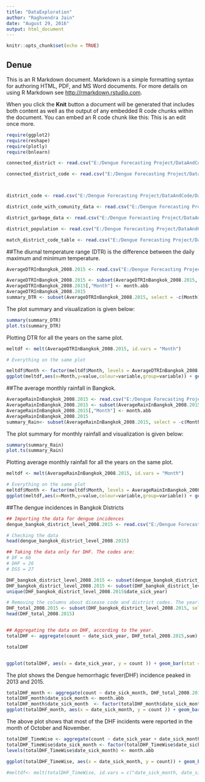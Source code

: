 ```yaml
---
title: "DataExploration"
author: "Raghvendra Jain"
date: "August 29, 2016"
output: html_document
---
```


```r
knitr::opts_chunk$set(echo = TRUE)
```

## Denue 

This is an R Markdown document. Markdown is a simple formatting syntax for authoring HTML, PDF, and MS Word documents. For more details on using R Markdown see <http://rmarkdown.rstudio.com>.

When you click the **Knit** button a document will be generated that includes both content as well as the output of any embedded R code chunks within the document. You can embed an R code chunk like this:
This is an edit once more. 

```r

require(ggplot2)
require(reshape)
require(plotly)
require(bnlearn)

```


```r


connected_district <- read.csv("E:/Dengue Forecasting Project/DataAndCode/Datasets/prepare_data/connected_district.csv")

connected_district_code <- read.csv("E:/Dengue Forecasting Project/DataAndCode/Datasets/prepare_data/connected_district_code.csv", header = FALSE)



district_code <- read.csv("E:/Dengue Forecasting Project/DataAndCode/Datasets/prepare_data/district_code.csv")

district_code_with_comunity_data <- read.csv("E:/Dengue Forecasting Project/DataAndCode/Datasets/prepare_data/district_code_with_comunity_data.csv")

district_garbage_data <- read.csv("E:/Dengue Forecasting Project/DataAndCode/Datasets/prepare_data/district_garbage_data.csv")

district_population <- read.csv("E:/Dengue Forecasting Project/DataAndCode/Datasets/prepare_data/district_population.csv")

match_district_code_table <- read.csv("E:/Dengue Forecasting Project/DataAndCode/Datasets/prepare_data/match_district_code_table.csv")

```


##The diurnal temperature range (DTR) is the difference between the daily maximum and minimum temperature. 

```r

AverageDTRInBangkok_2008.2015 <- read.csv("E:/Dengue Forecasting Project/DataAndCode/Datasets/prepare_data/AverageDTRInBangkok_2008-2015.csv",check.names = FALSE)

AverageDTRInBangkok_2008.2015 <- subset(AverageDTRInBangkok_2008.2015, select = -2)
AverageDTRInBangkok_2008.2015[,"Month"] <- month.abb
AverageDTRInBangkok_2008.2015
summary_DTR <- subset(AverageDTRInBangkok_2008.2015, select = -c(Month))
```

The plot summary and visualization is given below: 

```r
summary(summary_DTR)
plot.ts(summary_DTR)
```

Plotting DTR for all the years on the same plot. 

```r
meltdf <- melt(AverageDTRInBangkok_2008.2015, id.vars = "Month")

# Everything on the same plot

meltdf$Month <- factor(meltdf$Month, levels = AverageDTRInBangkok_2008.2015$Month)
ggplot(meltdf,aes(x=Month,y=value,colour=variable,group=variable)) + geom_line(size=1.5) + ggtitle("The diurnal temperature range (DTR) in Bangkok (2008-2015)") + labs(x="Months",y="DTR") 

```


##The average monthly rainfall in Bangkok.  

```r

AverageRainInBangkok_2008.2015 <- read.csv("E:/Dengue Forecasting Project/DataAndCode/Datasets/prepare_data/AverageRainInBangkok_2008-2015.csv", check.names = FALSE)
AverageRainInBangkok_2008.2015 <- subset(AverageRainInBangkok_2008.2015, select = -2)
AverageRainInBangkok_2008.2015[,"Month"] <- month.abb
AverageRainInBangkok_2008.2015
summary_Rain<- subset(AverageRainInBangkok_2008.2015, select = -c(Month))
```

The plot summary for monthly rainfall and visualization is given below: 

```r
summary(summary_Rain)
plot.ts(summary_Rain)
```

Plotting average monthly rainfall for all the years on the same plot. 

```r
meltdf <- melt(AverageRainInBangkok_2008.2015, id.vars = "Month")

# Everything on the same plot
meltdf$Month <- factor(meltdf$Month, levels = AverageRainInBangkok_2008.2015$Month)
ggplot(meltdf,aes(x=Month,y=value,colour=variable,group=variable)) + geom_line(size=1.5) + ggtitle("Average Monthly Rainfall in Bangkok (2008-2015)") + labs(x="Months",y="Average Monthly Rainfall(mm)") 

```

##The dengue incidences in Bangkok Districts 

```r

## Importing the data for dengue incidences
dengue_bangkok_district_level_2008.2015 <- read.csv("E:/Dengue Forecasting Project/DataAndCode/Datasets/prepare_data/dengue_bangkok_district_level_2008-2015.csv", header = TRUE)

# Checking the data
head(dengue_bangkok_district_level_2008.2015) 

## Taking the data only for DHF. The codes are:
# DF = 66
# DHF = 26
# DSS = 27 

DHF_bangkok_district_level_2008.2015 <- subset(dengue_bangkok_district_level_2008.2015, disease_code == 26)
DHF_bangkok_district_level_2008.2015 <- subset(DHF_bangkok_district_level_2008.2015, (date_sick_year > 2007) & (date_sick_year < 2016 ))
unique(DHF_bangkok_district_level_2008.2015$date_sick_year)

# Removing the columns about disease code and district codes. The yearly data is presented below
DHF_total_2008.2015 <- subset(DHF_bangkok_district_level_2008.2015, select = - c(geocode_district, disease_code ))
head(DHF_total_2008.2015)


## Aggregating the data on DHF, according to the year. 
totalDHF <- aggregate(count ~ date_sick_year, DHF_total_2008.2015,sum)

totalDHF


ggplot(totalDHF, aes(x = date_sick_year, y = count )) + geom_bar(stat = "identity")  + ggtitle("Reported annual DHF incidents in Bangkok (2008-2015)") + labs(x="Year",y="Yearly Count Data")

```

The plot shows the Dengue hemorrhagic fever(DHF) incidence peaked in 2013 and 2015. 



```r

totalDHF_month <- aggregate(count ~ date_sick_month, DHF_total_2008.2015, sum)
totalDHF_month$date_sick_month <- month.abb
totalDHF_month$date_sick_month  <- factor(totalDHF_month$date_sick_month, levels = month.abb)
ggplot(totalDHF_month, aes(x = date_sick_month, y = count )) + geom_bar(stat = "identity")  + ggtitle("Reported Monthly DHF incidents in Bangkok (2008-2015)") + labs(x="Months",y="Aggregated Monthly Count Data")

```

The above plot shows that most of the DHF incidents were reported in the month of October and November.

```r

totalDHF_TimeWise <- aggregate(count ~ date_sick_year + date_sick_month , DHF_total_2008.2015, sum)
totalDHF_TimeWise$date_sick_month <- factor(totalDHF_TimeWise$date_sick_month)
levels(totalDHF_TimeWise$date_sick_month) <- month.abb

ggplot(totalDHF_TimeWise, aes(x = date_sick_month, y = count)) + geom_bar(stat = "identity")  + ggtitle("Reported DHF incidents in Bangkok (2008-2015)") + labs(x="Months",y="Aggregated Monthly Count Data Across Years") + facet_grid(date_sick_year ~. )

#meltdf<- melt(totalDHF_TimeWise, id.vars = c("date_sick_month, date_sick_year"))


```

